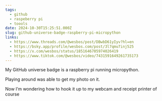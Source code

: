 ```yaml
---
tags:
  - github
  - raspeberry pi
  - toools
date: 2024-10-30T15:25:51.000Z
slug: github-universe-badge-raspberry-pi-micropython
links:
  - https://www.threads.com/@wesbos/post/DBwbD61yIyv?hl=en
  - https://bsky.app/profile/wesbos.com/post/3l7qmu7inj525
  - https://x.com/wesbos/status/1851646705974026419
  - https://www.tiktok.com/@wesbos/video/7431591649261735173
---
```


My GitHub universe badge is a raspberry pi running micropython.

Playing around was able to get my photo on it.

Now I’m wondering how to hook it up to my webcam and receipt printer of course
